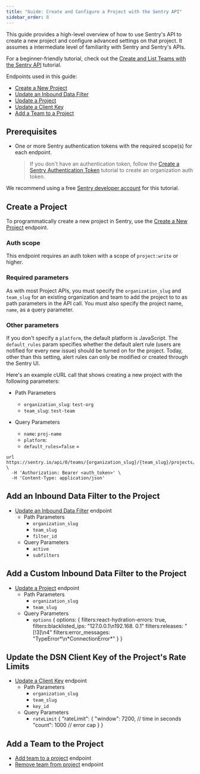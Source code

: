 ```yaml
---
title: "Guide: Create and Configure a Project with the Sentry API"
sidebar_order: 8
---
```


This guide provides a high-level overview of how to use Sentry's API to create a new project and configure advanced settings on that project. It assumes a intermediate level of familiarity with Sentry and Sentry's APIs.

For a beginner-friendly tutorial, check out the [Create and List Teams with the Sentry API](/api/guides/teams-tutorial/) tutorial.

Endpoints used in this guide:

- [Create a New Project](/api/projects/create-a-new-project/)
- [Update an Inbound Data Filter](/api/projects/update-an-inbound-data-filter/)
- [Update a Project](/api/projects/update-a-project/)
- [Update a Client Key](/api/projects/update-a-client-key/)
- [Add a Team to a Project](/api/projects/add-a-team-to-a-project/)

## Prerequisites

- One or more Sentry authentication tokens with the required scope(s) for each endpoint.

  > If you don't have an authentication token, follow the [Create a Sentry Authentication Token](/api/guides/create-auth-token) tutorial to create an organization auth token.

We recommend using a free [Sentry developer account](https://sentry.io/pricing/) for this tutorial.

## Create a Project

To programmatically create a new project in Sentry, use the [Create a New Project](/api/projects/create-a-new-project/) endpoint.

### Auth scope

This endpoint requires an auth token with a scope of `project:write` or higher.

### Required parameters

As with most Project APIs, you must specify the `organization_slug` and `team_slug` for an existing organization and team to add the project to to as path parameters in the API call. You must also specify the project name, `name`, as a query parameter.

### Other parameters

If you don't specify a `platform`, the default platform is JavaScript. The `default_rules` param specifies whether the default alert rule (users are notified for every new issue) should be turned on for the project. Today, other than this setting, alert rules can only be modified or created through the Sentry UI.

Here's an example cURL call that shows creating a new project with the following parameters:

- Path Parameters
  - `organization_slug`: `test-org`
  - `team_slug`: `test-team`

- Query Parameters
  - `name`: `proj-name`
  - `platform`:
  - `default_rules=false` =

```cURL
url https://sentry.io/api/0/teams/{organization_slug}/{team_slug}/projects/ \
  -H 'Authorization: Bearer <auth_token>' \
  -H 'Content-Type: application/json'
```

## Add an Inbound Data Filter to the Project

- [Update an Inbound Data Filter](https://docs.sentry.io/api/projects/update-an-inbound-data-filter/) endpoint
  - Path Parameters
    - `organization_slug`
    - `team_slug`
    - `filter_id`
  - Query Parameters
    - `active`
    - `subfilters`

## Add a Custom Inbound Data Filter to the Project

- [Update a Project](https://docs.sentry.io/api/projects/update-a-project/) endpoint
  - Path Parameters
    - `organization_slug`
    - `team_slug`
  - Query Parameters
    - `options`
      {
      options: {
      filters:react-hydration-errors: true,
      filters:blacklisted_ips: "127.0.0.1\n192.168. 0.1"
      filters:releases: "[!3]\n4"
      filters:error_messages: "TypeError*\n*ConnectionError\*"
      }
      }

## Update the DSN Client Key of the Project's Rate Limits

- [Update a Client Key](https://docs.sentry.io/api/projects/update-a-client-key/) endpoint
  - Path Parameters
    - `organization_slug`
    - `team_slug`
    - `key_id`
  - Query Parameters
    - `rateLimit`
      {
      "rateLimit": {
      "window": 7200, // time in seconds
      "count": 1000 // error cap
      }
      }

## Add a Team to the Project

- [Add team to a project](https://docs.sentry.io/api/projects/add-a-team-to-a-project/) endpoint
- [Remove team from project](https://docs.sentry.io/api/projects/delete-a-team-from-a-project/) endpoint

